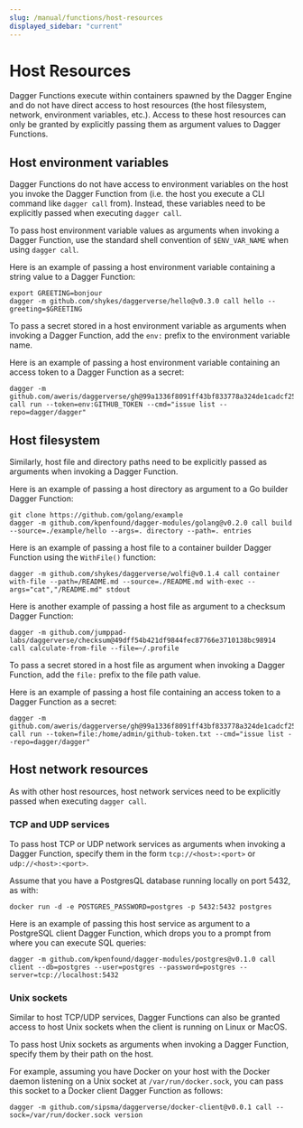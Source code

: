 ```yaml
---
slug: /manual/functions/host-resources
displayed_sidebar: "current"
---
```


# Host Resources

Dagger Functions execute within containers spawned by the Dagger Engine and do not have direct access to host resources (the host filesystem, network, environment variables, etc.). Access to these host resources can only be granted by explicitly passing them as argument values to Dagger Functions.

## Host environment variables

Dagger Functions do not have access to environment variables on the host you invoke the Dagger Function from (i.e. the host you execute a CLI command like `dagger call` from). Instead, these variables need to be explicitly passed when executing `dagger call`.

To pass host environment variable values as arguments when invoking a Dagger Function, use the standard shell convention of `$ENV_VAR_NAME` when using `dagger call`.

Here is an example of passing a host environment variable containing a string value to a Dagger Function:

```shell
export GREETING=bonjour
dagger -m github.com/shykes/daggerverse/hello@v0.3.0 call hello --greeting=$GREETING
```

To pass a secret stored in a host environment variable as arguments when invoking a Dagger Function, add the `env:` prefix to the environment variable name.

Here is an example of passing a host environment variable containing an access token to a Dagger Function as a secret:

```shell
dagger -m github.com/aweris/daggerverse/gh@99a1336f8091ff43bf833778a324de1cadcf25ac call run --token=env:GITHUB_TOKEN --cmd="issue list --repo=dagger/dagger"
```

## Host filesystem

Similarly, host file and directory paths need to be explicitly passed as arguments when invoking a Dagger Function.

Here is an example of passing a host directory as argument to a Go builder Dagger Function:

```shell
git clone https://github.com/golang/example
dagger -m github.com/kpenfound/dagger-modules/golang@v0.2.0 call build --source=./example/hello --args=. directory --path=. entries
```

Here is an example of passing a host file to a container builder Dagger Function using the `WithFile()` function:

```shell
dagger -m github.com/shykes/daggerverse/wolfi@v0.1.4 call container with-file --path=/README.md --source=./README.md with-exec --args="cat","/README.md" stdout
```

Here is another example of passing a host file as argument to a checksum Dagger Function:

```shell
dagger -m github.com/jumppad-labs/daggerverse/checksum@49dff54b421df9844fec87766e3710138bc98914 call calculate-from-file --file=~/.profile
```

To pass a secret stored in a host file as argument when invoking a Dagger Function, add the `file:` prefix to the file path value.

Here is an example of passing a host file containing an access token to a Dagger Function as a secret:

```shell
dagger -m github.com/aweris/daggerverse/gh@99a1336f8091ff43bf833778a324de1cadcf25ac call run --token=file:/home/admin/github-token.txt --cmd="issue list --repo=dagger/dagger"
```

## Host network resources

As with other host resources, host network services need to be explicitly passed when executing `dagger call`.

### TCP and UDP services

To pass host TCP or UDP network services as arguments when invoking a Dagger Function, specify them in the form `tcp://<host>:<port>` or `udp://<host>:<port>`.

Assume that you have a PostgresQL database running locally on port 5432, as with:

```shell
docker run -d -e POSTGRES_PASSWORD=postgres -p 5432:5432 postgres
```

Here is an example of passing this host service as argument to a PostgreSQL client Dagger Function, which drops you to a prompt from where you can execute SQL queries:

```shell
dagger -m github.com/kpenfound/dagger-modules/postgres@v0.1.0 call client --db=postgres --user=postgres --password=postgres --server=tcp://localhost:5432
```

### Unix sockets

Similar to host TCP/UDP services, Dagger Functions can also be granted access to host Unix sockets when the client is running on Linux or MacOS.

To pass host Unix sockets as arguments when invoking a Dagger Function, specify them by their path on the host.

For example, assuming you have Docker on your host with the Docker daemon listening on a Unix socket at `/var/run/docker.sock`, you can pass this socket to a Docker client Dagger Function as follows:

```shell
dagger -m github.com/sipsma/daggerverse/docker-client@v0.0.1 call --sock=/var/run/docker.sock version
```
